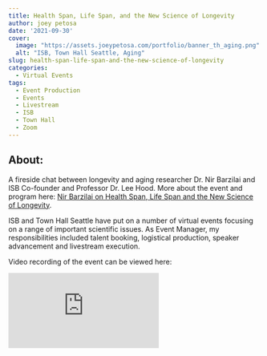 ```yaml
---
title: Health Span, Life Span, and the New Science of Longevity
author: joey petosa
date: '2021-09-30'
cover:
  image: "https://assets.joeypetosa.com/portfolio/banner_th_aging.png"
  alt: "ISB, Town Hall Seattle, Aging"
slug: health-span-life-span-and-the-new-science-of-longevity
categories:
  - Virtual Events
tags:
  - Event Production
  - Events
  - Livestream
  - ISB
  - Town Hall
  - Zoom
---
```


## About:  
A fireside chat between longevity and aging researcher Dr. Nir Barzilai and ISB 
Co-founder and Professor Dr. Lee Hood. More about the event and program here: 
[Nir Barzilai on Health Span, Life Span and the New Science of Longevity](https://isbscience.org/news/2021/10/01/nir-barzilai-on-health-span-life-span-and-the-new-science-of-longevity/).  

ISB and Town Hall Seattle have put on a number of virtual events focusing on a 
range of important scientific issues. As Event Manager, my responsibilities
included talent booking, logistical production, speaker advancement and 
livestream execution.  

Video recording of the event can be viewed here:  


<div id="videocontainer">
  <div class="container">
<iframe src="https://www.youtube-nocookie.com/embed/7GR8rqO9j4s" title="YouTube video player" frameborder="0" allow="accelerometer; autoplay; clipboard-write; encrypted-media; gyroscope; picture-in-picture" allowfullscreen class="video"></iframe>
  </div>
</div>
